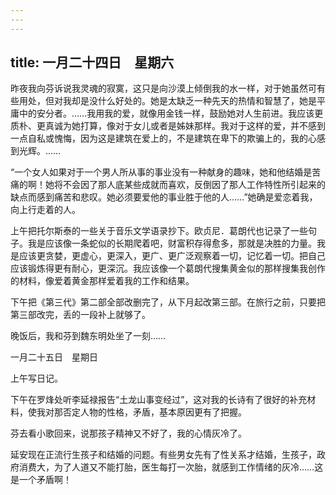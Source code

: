 ```yaml
---
---
---
```

title: 一月二十四日　星期六
---




昨夜我向芬诉说我灵魂的寂寞，这只是向沙漠上倾倒我的水一样，对于她虽然可有些用处，但对我却是没什么好处的。她是太缺乏一种先天的热情和智慧了，她是平庸中的安分者。……我用我的爱，就像用金钱一样，鼓励她对人生前进。我应该更质朴、更真诚为她打算，像对于女儿或者是姊妹那样。我对于这样的爱，并不感到一点自私或愧悔，因为这是建筑在爱上的，不是建筑在卑下的欺骗上的，我的心感到光辉。……

“一个女人如果对于一个男人所从事的事业没有一种献身的趣味，她和他结婚是苦痛的啊！她将不会因了那人底某些成就而喜欢，反倒因了那人工作特性所引起来的缺点而感到痛苦和悲叹。她必须要爱他的事业胜于他的人……”她确是爱恋着我，向上行走着的人。

上午把托尔斯泰的一些关于音乐文学语录抄下。欧贞尼．葛朗代也记录了一些句子。我是应该像一条蛇似的长期爬着吧，财富积存得愈多，那就是决胜的力量。我是应该更贪婪，更虚心，更深入，更广、更广泛观察着一切，记忆着一切。把自己应该锻炼得更有耐心，更深沉。我应该像一个葛朗代搜集黄金似的那样搜集我创作的材料，像爱着黄金那样爱着我的工作和结果。

下午把《第三代》第二部全部改删完了，从下月起改第三部。在旅行之前，只要把第三部改完，丢的一段补上就够了。

晚饭后，我和芬到魏东明处坐了一刻……





一月二十五日　星期日


上午写日记。

下午在罗烽处听李延禄报告“土龙山事变经过”，这对我的长诗有了很好的补充材料，使我对那否定人物的性格，矛盾，基本原因更有了把握。

芬去看小歌回来，说那孩子精神又不好了，我的心情灰冷了。

延安现在正流行生孩子和结婚的问题。有些男女先有了性关系才结婚，生孩子，政府消费大，为了人道又不能打胎，医生每打一次胎，就感到工作情绪的灰冷……这是一个矛盾啊！